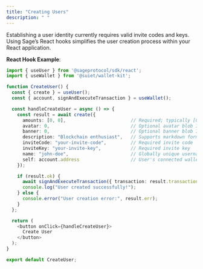 ```yaml
---
title: "Creating Users"
description: " "
---
```


Establishing a user identity currently requires valid invite codes and keys. Using Sage’s React hooks simplifies the user creation process within your React application.

**React Hook Example**:

```typescript
import { useUser } from '@sageprotocol/sdk/react';
import { useWallet } from '@suiet/wallet-kit';

function CreateUser() {
  const { create } = useUser();
  const { account, signAndExecuteTransaction } = useWallet();

  const handleCreateUser = async () => {
    const result = await create({
      amounts: [0, 0],                        // Required; typically [0,0] by default
      avatar: 0,                              // Optional avatar blob ID (default: 0)
      banner: 0,                              // Optional banner blob ID (default: 0)
      description: "Blockchain enthusiast",   // Supports markdown formatting
      inviteCode: "your-invite-code",         // Required invite code
      inviteKey: "your-invite-key",           // Required invite key
      name: "john-doe",                       // Globally unique username
      self: account.address                   // User's connected wallet address
    });

    if (result.ok) {
      await signAndExecuteTransaction({ transaction: result.transaction });
      console.log("User created successfully!");
    } else {
      console.error("User creation error:", result.err);
    }
  };

  return (
    <button onClick={handleCreateUser}>
      Create User
    </button>
  );
}

export default CreateUser;
```